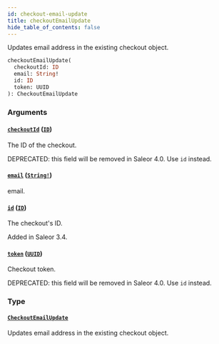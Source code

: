 ```yaml
---
id: checkout-email-update
title: checkoutEmailUpdate
hide_table_of_contents: false
---
```


Updates email address in the existing checkout object.

```graphql
checkoutEmailUpdate(
  checkoutId: ID
  email: String!
  id: ID
  token: UUID
): CheckoutEmailUpdate
```

### Arguments

#### [`checkoutId`](#) ([`ID`](../../../developer/api-reference/scalars/id))

The ID of the checkout.

DEPRECATED: this field will be removed in Saleor 4.0. Use `id` instead.

#### [`email`](#) ([`String!`](../../../developer/api-reference/scalars/string))

email.

#### [`id`](#) ([`ID`](../../../developer/api-reference/scalars/id))

The checkout's ID.

Added in Saleor 3.4.

#### [`token`](#) ([`UUID`](../../../developer/api-reference/scalars/uuid))

Checkout token.

DEPRECATED: this field will be removed in Saleor 4.0. Use `id` instead.

### Type

#### [`CheckoutEmailUpdate`](../../../developer/api-reference/objects/checkout-email-update)

Updates email address in the existing checkout object.
